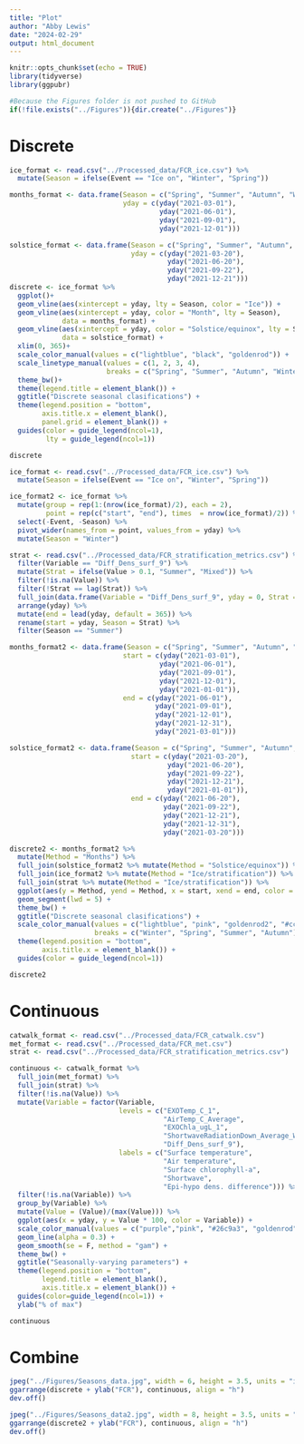 ```yaml
---
title: "Plot"
author: "Abby Lewis"
date: "2024-02-29"
output: html_document
---
```


```r
knitr::opts_chunk$set(echo = TRUE)
library(tidyverse)
library(ggpubr)

#Because the Figures folder is not pushed to GitHub
if(!file.exists("../Figures")){dir.create("../Figures")}
```

# Discrete

```r
ice_format <- read.csv("../Processed_data/FCR_ice.csv") %>%
  mutate(Season = ifelse(Event == "Ice on", "Winter", "Spring"))

months_format <- data.frame(Season = c("Spring", "Summer", "Autumn", "Winter"),
                            yday = c(yday("2021-03-01"),
                                     yday("2021-06-01"),
                                     yday("2021-09-01"),
                                     yday("2021-12-01")))

solstice_format <- data.frame(Season = c("Spring", "Summer", "Autumn", "Winter"),
                              yday = c(yday("2021-03-20"),
                                       yday("2021-06-20"),
                                       yday("2021-09-22"),
                                       yday("2021-12-21")))
discrete <- ice_format %>%
  ggplot()+
  geom_vline(aes(xintercept = yday, lty = Season, color = "Ice")) +
  geom_vline(aes(xintercept = yday, color = "Month", lty = Season), 
             data = months_format) +
  geom_vline(aes(xintercept = yday, color = "Solstice/equinox", lty = Season), 
             data = solstice_format) +
  xlim(0, 365)+
  scale_color_manual(values = c("lightblue", "black", "goldenrod")) +
  scale_linetype_manual(values = c(1, 2, 3, 4), 
                        breaks = c("Spring", "Summer", "Autumn", "Winter")) +
  theme_bw()+
  theme(legend.title = element_blank()) + 
  ggtitle("Discrete seasonal clasifications") +
  theme(legend.position = "bottom",
        axis.title.x = element_blank(),
        panel.grid = element_blank()) +
  guides(color = guide_legend(ncol=1),
         lty = guide_legend(ncol=1))

discrete
```

```r
ice_format <- read.csv("../Processed_data/FCR_ice.csv") %>%
  mutate(Season = ifelse(Event == "Ice on", "Winter", "Spring"))

ice_format2 <- ice_format %>%
  mutate(group = rep(1:(nrow(ice_format)/2), each = 2),
         point = rep(c("start", "end"), times  = nrow(ice_format)/2)) %>%
  select(-Event, -Season) %>%
  pivot_wider(names_from = point, values_from = yday) %>%
  mutate(Season = "Winter")

strat <- read.csv("../Processed_data/FCR_stratification_metrics.csv") %>%
  filter(Variable == "Diff_Dens_surf_9") %>%
  mutate(Strat = ifelse(Value > 0.1, "Summer", "Mixed")) %>%
  filter(!is.na(Value)) %>%
  filter(!Strat == lag(Strat)) %>%
  full_join(data.frame(Variable = "Diff_Dens_surf_9", yday = 0, Strat = "Mixed")) %>%
  arrange(yday) %>%
  mutate(end = lead(yday, default = 365)) %>%
  rename(start = yday, Season = Strat) %>%
  filter(Season == "Summer")

months_format2 <- data.frame(Season = c("Spring", "Summer", "Autumn", "Winter", "Winter"),
                            start = c(yday("2021-03-01"),
                                     yday("2021-06-01"),
                                     yday("2021-09-01"),
                                     yday("2021-12-01"),
                                     yday("2021-01-01")),
                            end = c(yday("2021-06-01"),
                                    yday("2021-09-01"),
                                    yday("2021-12-01"),
                                    yday("2021-12-31"),
                                    yday("2021-03-01")))

solstice_format2 <- data.frame(Season = c("Spring", "Summer", "Autumn", "Winter", "Winter"),
                              start = c(yday("2021-03-20"),
                                       yday("2021-06-20"),
                                       yday("2021-09-22"),
                                       yday("2021-12-21"),
                                       yday("2021-01-01")),
                              end = c(yday("2021-06-20"),
                                      yday("2021-09-22"),
                                      yday("2021-12-21"),
                                      yday("2021-12-31"),
                                      yday("2021-03-20")))

discrete2 <- months_format2 %>%
  mutate(Method = "Months") %>%
  full_join(solstice_format2 %>% mutate(Method = "Solstice/equinox")) %>%
  full_join(ice_format2 %>% mutate(Method = "Ice/stratification")) %>%
  full_join(strat %>% mutate(Method = "Ice/stratification")) %>%
  ggplot(aes(y = Method, yend = Method, x = start, xend = end, color = Season)) +
  geom_segment(lwd = 5) +
  theme_bw() +
  ggtitle("Discrete seasonal clasifications") +
  scale_color_manual(values = c("lightblue", "pink", "goldenrod2", "#cc5500"),
                     breaks = c("Winter", "Spring", "Summer", "Autumn")) +
  theme(legend.position = "bottom",
        axis.title.x = element_blank()) +
  guides(color = guide_legend(ncol=1))

discrete2
```

# Continuous

```r
catwalk_format <- read.csv("../Processed_data/FCR_catwalk.csv")
met_format <- read.csv("../Processed_data/FCR_met.csv")
strat <- read.csv("../Processed_data/FCR_stratification_metrics.csv")

continuous <- catwalk_format %>%
  full_join(met_format) %>%
  full_join(strat) %>%
  filter(!is.na(Value)) %>%
  mutate(Variable = factor(Variable, 
                           levels = c("EXOTemp_C_1", 
                                      "AirTemp_C_Average", 
                                      "EXOChla_ugL_1", 
                                      "ShortwaveRadiationDown_Average_W_m2",
                                      "Diff_Dens_surf_9"),
                           labels = c("Surface temperature", 
                                      "Air temperature",
                                      "Surface chlorophyll-a",
                                      "Shortwave",
                                      "Epi-hypo dens. difference"))) %>%
  filter(!is.na(Variable)) %>%
  group_by(Variable) %>%
  mutate(Value = (Value)/(max(Value))) %>%
  ggplot(aes(x = yday, y = Value * 100, color = Variable)) +
  scale_color_manual(values = c("purple","pink", "#26c9a3", "goldenrod", "grey50")) +
  geom_line(alpha = 0.3) +
  geom_smooth(se = F, method = "gam") +
  theme_bw() + 
  ggtitle("Seasonally-varying parameters") +
  theme(legend.position = "bottom",
        legend.title = element_blank(),
        axis.title.x = element_blank()) +
  guides(color=guide_legend(ncol=1)) +
  ylab("% of max")

continuous
```

# Combine

```r
jpeg("../Figures/Seasons_data.jpg", width = 6, height = 3.5, units = "in", res = 300)
ggarrange(discrete + ylab("FCR"), continuous, align = "h")
dev.off()

jpeg("../Figures/Seasons_data2.jpg", width = 8, height = 3.5, units = "in", res = 300)
ggarrange(discrete2 + ylab("FCR"), continuous, align = "h")
dev.off()
```

